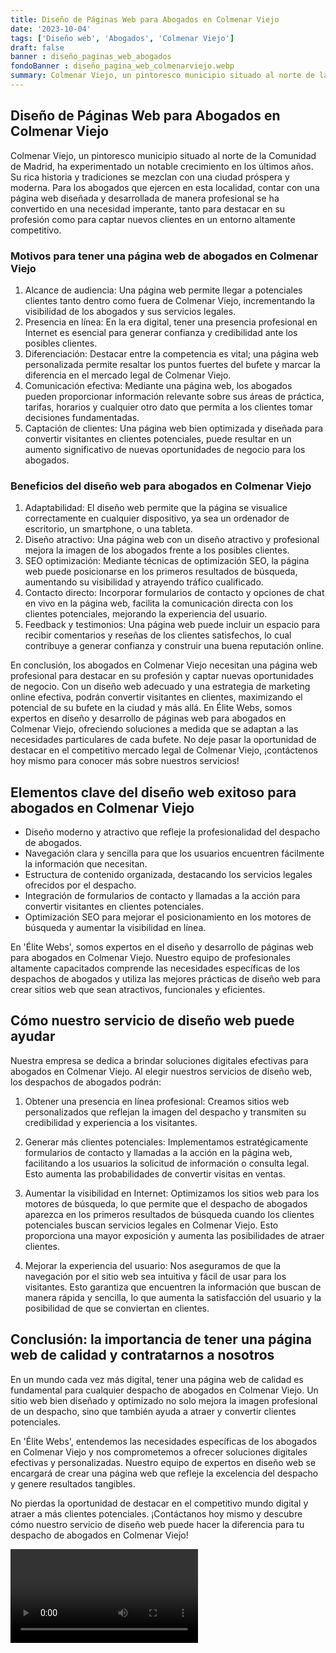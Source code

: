 ```yaml
---
title: Diseño de Páginas Web para Abogados en Colmenar Viejo
date: '2023-10-04'
tags: ['Diseño web', 'Abogados', 'Colmenar Viejo']
draft: false
banner : diseño_paginas_web_abogados
fondoBanner : diseño_pagina_web_colmenarviejo.webp
summary: Colmenar Viejo, un pintoresco municipio situado al norte de la Comunidad de Madrid, ha experimentado un notable crecimiento en los últimos años. Su rica historia y tradiciones se mezclan con una ciudad próspera y moderna. Para los abogados que ejercen en esta localidad, contar con una página web diseñada y desarrollada de manera profesional se ha convertido en una necesidad imperante, tanto para destacar en su profesión como para captar nuevos clientes en un entorno altamente competitivo.
---
```


## Diseño de Páginas Web para Abogados en Colmenar Viejo

Colmenar Viejo, un pintoresco municipio situado al norte de la Comunidad de Madrid, ha experimentado un notable crecimiento en los últimos años. Su rica historia y tradiciones se mezclan con una ciudad próspera y moderna. Para los abogados que ejercen en esta localidad, contar con una página web diseñada y desarrollada de manera profesional se ha convertido en una necesidad imperante, tanto para destacar en su profesión como para captar nuevos clientes en un entorno altamente competitivo.

### Motivos para tener una página web de abogados en Colmenar Viejo
1. Alcance de audiencia: Una página web permite llegar a potenciales clientes tanto dentro como fuera de Colmenar Viejo, incrementando la visibilidad de los abogados y sus servicios legales.
2. Presencia en línea: En la era digital, tener una presencia profesional en Internet es esencial para generar confianza y credibilidad ante los posibles clientes.
3. Diferenciación: Destacar entre la competencia es vital; una página web personalizada permite resaltar los puntos fuertes del bufete y marcar la diferencia en el mercado legal de Colmenar Viejo.
4. Comunicación efectiva: Mediante una página web, los abogados pueden proporcionar información relevante sobre sus áreas de práctica, tarifas, horarios y cualquier otro dato que permita a los clientes tomar decisiones fundamentadas.
5. Captación de clientes: Una página web bien optimizada y diseñada para convertir visitantes en clientes potenciales, puede resultar en un aumento significativo de nuevas oportunidades de negocio para los abogados.

### Beneficios del diseño web para abogados en Colmenar Viejo
1. Adaptabilidad: El diseño web permite que la página se visualice correctamente en cualquier dispositivo, ya sea un ordenador de escritorio, un smartphone, o una tableta.
2. Diseño atractivo: Una página web con un diseño atractivo y profesional mejora la imagen de los abogados frente a los posibles clientes.
3. SEO optimización: Mediante técnicas de optimización SEO, la página web puede posicionarse en los primeros resultados de búsqueda, aumentando su visibilidad y atrayendo tráfico cualificado.
4. Contacto directo: Incorporar formularios de contacto y opciones de chat en vivo en la página web, facilita la comunicación directa con los clientes potenciales, mejorando la experiencia del usuario.
5. Feedback y testimonios: Una página web puede incluir un espacio para recibir comentarios y reseñas de los clientes satisfechos, lo cual contribuye a generar confianza y construir una buena reputación online.

En conclusión, los abogados en Colmenar Viejo necesitan una página web profesional para destacar en su profesión y captar nuevas oportunidades de negocio. Con un diseño web adecuado y una estrategia de marketing online efectiva, podrán convertir visitantes en clientes, maximizando el potencial de su bufete en la ciudad y más allá. En Élite Webs, somos expertos en diseño y desarrollo de páginas web para abogados en Colmenar Viejo, ofreciendo soluciones a medida que se adaptan a las necesidades particulares de cada bufete. No deje pasar la oportunidad de destacar en el competitivo mercado legal de Colmenar Viejo, ¡contáctenos hoy mismo para conocer más sobre nuestros servicios!

<GifSeo />

<Cta />

## Elementos clave del diseño web exitoso para abogados en Colmenar Viejo

- Diseño moderno y atractivo que refleje la profesionalidad del despacho de abogados.
- Navegación clara y sencilla para que los usuarios encuentren fácilmente la información que necesitan.
- Estructura de contenido organizada, destacando los servicios legales ofrecidos por el despacho.
- Integración de formularios de contacto y llamadas a la acción para convertir visitantes en clientes potenciales.
- Optimización SEO para mejorar el posicionamiento en los motores de búsqueda y aumentar la visibilidad en línea.

En 'Élite Webs', somos expertos en el diseño y desarrollo de páginas web para abogados en Colmenar Viejo. Nuestro equipo de profesionales altamente capacitados comprende las necesidades específicas de los despachos de abogados y utiliza las mejores prácticas de diseño web para crear sitios web que sean atractivos, funcionales y eficientes.

## Cómo nuestro servicio de diseño web puede ayudar

Nuestra empresa se dedica a brindar soluciones digitales efectivas para abogados en Colmenar Viejo. Al elegir nuestros servicios de diseño web, los despachos de abogados podrán:

1. Obtener una presencia en línea profesional: Creamos sitios web personalizados que reflejan la imagen del despacho y transmiten su credibilidad y experiencia a los visitantes.

2. Generar más clientes potenciales: Implementamos estratégicamente formularios de contacto y llamadas a la acción en la página web, facilitando a los usuarios la solicitud de información o consulta legal. Esto aumenta las probabilidades de convertir visitas en ventas.

3. Aumentar la visibilidad en Internet: Optimizamos los sitios web para los motores de búsqueda, lo que permite que el despacho de abogados aparezca en los primeros resultados de búsqueda cuando los clientes potenciales buscan servicios legales en Colmenar Viejo. Esto proporciona una mayor exposición y aumenta las posibilidades de atraer clientes.

4. Mejorar la experiencia del usuario: Nos aseguramos de que la navegación por el sitio web sea intuitiva y fácil de usar para los visitantes. Esto garantiza que encuentren la información que buscan de manera rápida y sencilla, lo que aumenta la satisfacción del usuario y la posibilidad de que se conviertan en clientes.

## Conclusión: la importancia de tener una página web de calidad y contratarnos a nosotros

En un mundo cada vez más digital, tener una página web de calidad es fundamental para cualquier despacho de abogados en Colmenar Viejo. Un sitio web bien diseñado y optimizado no solo mejora la imagen profesional de un despacho, sino que también ayuda a atraer y convertir clientes potenciales.

En 'Élite Webs', entendemos las necesidades específicas de los abogados en Colmenar Viejo y nos comprometemos a ofrecer soluciones digitales efectivas y personalizadas. Nuestro equipo de expertos en diseño web se encargará de crear una página web que refleje la excelencia del despacho y genere resultados tangibles.

No pierdas la oportunidad de destacar en el competitivo mundo digital y atraer a más clientes potenciales. ¡Contáctanos hoy mismo y descubre cómo nuestro servicio de diseño web puede hacer la diferencia para tu despacho de abogados en Colmenar Viejo!

<Video />

<CtaBot job='Abogados' city='Colmenar Viejo'/>

<Gmaps query='Colmenar Viejo+españa+maps' />